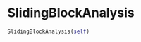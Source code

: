 # SlidingBlockAnalysis { #pyslammer.SlidingBlockAnalysis }

```python
SlidingBlockAnalysis(self)
```

